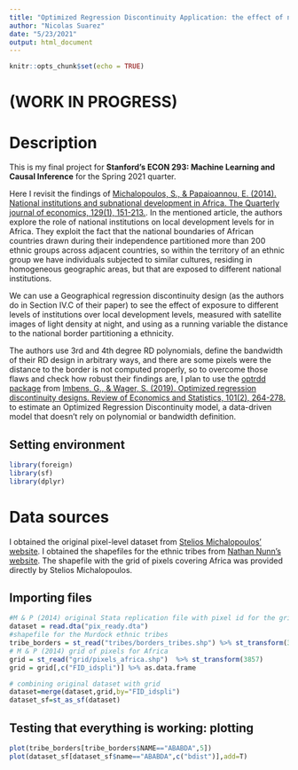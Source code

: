 ```yaml
---
title: "Optimized Regression Discontinuity Application: the effect of national institutions over local development"
author: "Nicolas Suarez"
date: "5/23/2021"
output: html_document
---
```

```r
knitr::opts_chunk$set(echo = TRUE)
```

# (WORK IN PROGRESS)

# Description
This is my final project for **Stanford's ECON 293: Machine Learning and Causal Inference** for the Spring 2021 quarter.

Here I revisit the findings of [Michalopoulos, S., & Papaioannou, E. (2014). National institutions and subnational development in Africa. The Quarterly journal of economics, 129(1), 151-213.](https://academic.oup.com/qje/article-abstract/129/1/151/1897929?redirectedFrom=fulltext). In the mentioned article, the authors explore the role of national institutions on local development levels for in Africa. They exploit the fact that the national boundaries of African countries drawn during their independence partitioned more than 200 ethnic groups across adjacent countries, so within the territory of an ethnic group we have individuals subjected to similar cultures, residing in homogeneous geographic areas, but that are exposed to different national institutions.

We can use a Geographical regression discontinuity design (as the authors do in Section IV.C of their paper) to see the effect of exposure to different levels of institutions over local development levels, measured with satellite images of light density at night, and using as a running variable the distance to the national border partitioning a ethnicity.

The authors use 3rd and 4th degree RD polynomials, define the bandwidth of their RD design in arbitrary ways, and there are some pixels were the distance to the border is not computed properly, so to overcome those flaws and check how robust their findings are, I plan to use the [optrdd package](https://github.com/swager/optrdd) from [Imbens, G., & Wager, S. (2019). Optimized regression discontinuity designs. Review of Economics and Statistics, 101(2), 264-278.](https://arxiv.org/pdf/1705.01677.pdf) to estimate an Optimized Regression Discontinuity model, a data-driven model that doesn't rely on polynomial or bandwidth definition. 






## Setting environment
``` r
library(foreign)
library(sf)
library(dplyr)
```

# Data sources

I obtained the original pixel-level dataset from [Stelios Michalopoulos' website](https://drive.google.com/file/d/1UZzwCmT7RZ7JCSx-NXAfu_-n5i6xkjRr/view?usp=sharing). I obtained the shapefiles for the ethnic tribes from [Nathan Nunn's website](https://scholar.harvard.edu/files/nunn/files/murdock_shapefile.zip). The shapefile with the grid of pixels covering Africa was provided directly by Stelios Michalopoulos.


## Importing files

``` r
#M & P (2014) original Stata replication file with pixel id for the grid
dataset = read.dta("pix_ready.dta")
#shapefile for the Murdock ethnic tribes
tribe_borders = st_read("tribes/borders_tribes.shp") %>% st_transform(3857)
# M & P (2014) grid of pixels for Africa
grid = st_read("grid/pixels_africa.shp")  %>% st_transform(3857)
grid = grid[,c("FID_idspli")] %>% as.data.frame 

# combining original dataset with grid
dataset=merge(dataset,grid,by="FID_idspli")
dataset_sf=st_as_sf(dataset)
```

## Testing that everything is working: plotting

``` r
plot(tribe_borders[tribe_borders$NAME=="ABABDA",5])
plot(dataset_sf[dataset_sf$name=="ABABDA",c("bdist")],add=T)
```

